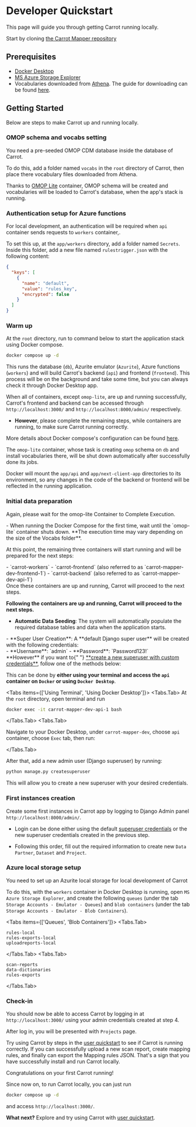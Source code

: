 
# Developer Quickstart

This page will guide you through getting Carrot running locally.

Start by cloning [the Carrot Mapper repository](https://github.com/Health-Informatics-UoN/carrot-mapper)

## Prerequisites

- [Docker Desktop](https://www.docker.com/products/docker-desktop/)
- [MS Azure Storage Explorer](https://azure.microsoft.com/en-us/products/storage/storage-explorer/#Download-4)
- Vocabularies downloaded from [Athena](https://athena.ohdsi.org/). The guide for downloading can be found [here](https://github.com/OHDSI/Vocabulary-v5.0/wiki/General-Structure,-Download-and-Use).

## Getting Started

Below are steps to make Carrot up and running locally.

<Steps>

### OMOP schema and vocabs setting

You need a pre-seeded OMOP CDM database inside the database of Carrot.

To do this, add a folder named `vocabs` in the `root` directory of Carrot, then place there vocabulary files downloaded from Athena.

Thanks to [OMOP Lite](https://github.com/andyrae/omop-lite/pkgs/container/omop-lite) container, OMOP schema will be created and vocabularies will be loaded to Carrot's database, when the app's stack is running.

### Authentication setup for Azure functions

For local development, an authentication will be required when `api` container sends requests to `workers` container,.

To set this up, at the `app/workers` directory, add a folder named `Secrets`. Inside this folder, add a new file named `rulestrigger.json` with the following content:

```json
{
  "keys": [
    {
      "name": "default",
      "value": "rules_key",
      "encrypted": false
    }
  ]
}
```

### Warm up

At the `root` directory, run to command below to start the application stack using Docker compose.

```bash
docker compose up -d
```

This runs the database (`db`), Azurite emulator (`Azurite`), Azure functions (`workers`) and will build Carrot's backend (`api`) and frontend (`frontend`). This process will be on the background and take some time, but you can always check it through Docker Desktop app.

When all of containers, except `omop-lite`, are up and running successfully, Carrot's frontend and backend can be accessed through `http://localhost:3000/` and `http://localhost:8000/admin/` respectively.

- **However**, please complete the remaining steps, while containers are running, to make sure Carrot running correctly.

More details about Docker compose's configuration can be found [here](configuration).

<Callout type="info">

The `omop-lite` container, whose task is creating `omop` schema on `db` and install vocabularies there, will be shut down automatically after successfully done its jobs.

</Callout>

<Callout type="info">

Docker will mount the `app/api` and `app/next-client-app` directories to its environment, so any changes in the code of the backend or frontend will be reflected in the running application.

</Callout>

### Initial data preparation

<Callout type="info" emoji="❗️"> Again, please wait for the omop-lite Container to Complete Execution. </Callout>

<div>
  - When running the Docker Compose for the first time, wait until the
  `omop-lite` container shuts down. **The execution time may vary depending on
  the size of the Vocabs folder**.
</div>

At this point, the remaining three containers will start running and will be prepared for the next steps:
<div>
- `carrot-workers`
- `carrot-frontend` (also referred to as `carrot-mapper-dev-frontend-1`)
- `carrot-backend` (also referred to as `carrot-mapper-dev-api-1`)
</div>
<Callout type="info">
  Once these containers are up and running, Carrot will proceed to the next
  steps.
</Callout>

**Following the containers are up and running, Carrot will proceed to the next steps.**

- **Automatic Data Seeding**: The system will automatically populate the required database tables and data when the application starts.

<div id="superuserCredentials">
- **Super User Creation**: A **default Django super user** will be created with the following credentials:
  <div>
  - **Username**: `admin`
  - **Password**: `Password123!`
  </div>
</div>

<Callout type="info">
  **However** if you want to{" "}
  <u>**create a new superuser with custom credentials**</u>, follow one of the
  methods below:
</Callout>

This can be done by **either using your terminal and access the `api` container on `Docker` or using `Docker Desktop`**.

<Tabs items={['Using Terminal', 'Using Docker Desktop']}>
  <Tabs.Tab>
  At the `root` directory, open terminal and run

```bash
docker exec -it carrot-mapper-dev-api-1 bash
```

  </Tabs.Tab>
  <Tabs.Tab>

Navigate to your Docker Desktop, under `carrot-mapper-dev`, choose `api` container, choose `Exec` tab, then run:

  </Tabs.Tab>
</Tabs>

After that, add a new admin user (Django superuser) by running:

```bash
python manage.py createsuperuser
```

This will allow you to create a new superuser with your desired credentials.

### First instances creation

Create some first instances in Carrot app by logging to Django Admin panel `http://localhost:8000/admin/`.

- Login can be done either using the default [superuser credentials](#superuserCredentials) or the new superuser credentials created in the previous step.

- Following this order, fill out the required information to create new `Data Partner`, `Dataset` and `Project`.

### Azure local storage setup

You need to set up an Azurite local storage for local development of Carrot

To do this, with the `workers` container in Docker Desktop is running, open `MS Azure Storage Explorer`, and create the following `queues` (under the tab `Storage Accounts - Emulator - Queues`) and `blob containers` (under the tab `Storage Accounts - Emulator - Blob Containers`).

<Tabs items={['Queues', 'Blob Containers']}>
  <Tabs.Tab>

```
rules-local
rules-exports-local
uploadreports-local
```

  </Tabs.Tab>
  <Tabs.Tab>

```
scan-reports
data-dictionaries
rules-exports
```

  </Tabs.Tab>
</Tabs>

### Check-in

You should now be able to access Carrot by logging in at `http://localhost:3000/` using your admin credentials created at step 4.

After log in, you will be presented with `Projects` page.

Try using Carrot by steps in the [user quickstart](/mapper/user_guide/quickstart) to see if Carrot is running correctly. If you can successfully upload a new scan report, create mapping rules, and finally can export the Mapping rules JSON. That's a sign that you have successfully install and run Carrot locally.

<Callout emoji="🎉">Congratulations on your first Carrot running!</Callout>

</Steps>

Since now on, to run Carrot locally, you can just run

```bash
docker compose up -d
```

and access `http://localhost:3000/`.

**What next?** Explore and try using Carrot with [user quickstart](/mapper/user_guide/quickstart).
